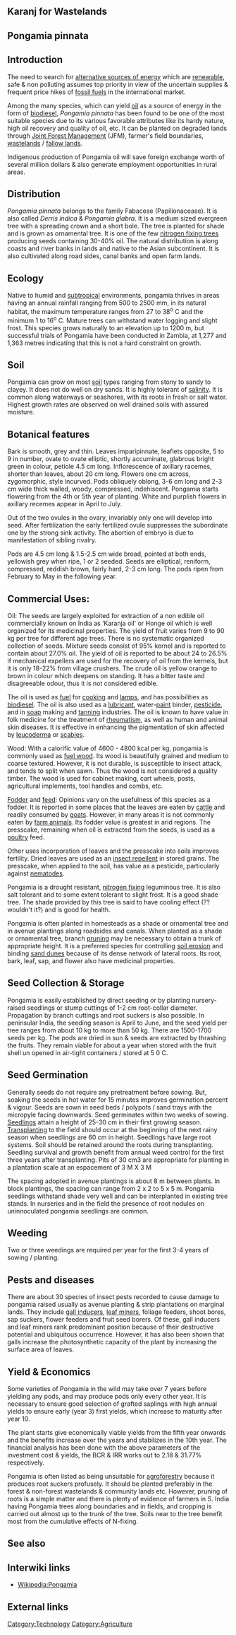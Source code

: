 {{TOCright}}


==Karanj for Wastelands==

==Pongamia pinnata==

==Introduction==

The need to search for [[alternative energy|alternative sources of energy]] which are [[renewable]], safe & non polluting assumes top priority in view of the uncertain supplies & frequent price hikes of [[fossil fuels]] in the international market. 

Among the many species, which can yield [[oil]] as a source of energy in the form of [[:Category:Biodiesel|biodiesel]], ''Pongamia pinnata'' has been found to be one of the most suitable species due to its various favorable attributes like its hardy nature, high oil recovery and quality of oil, etc. It can be planted on degraded lands through [[Joint Forest Management]] (JFM), farmer's field boundaries, [[wasteland]]s / [[fallow land]]s.

Indigenous production of Pongamia oil will save foreign exchange worth of several million dollars & also generate employment opportunities in rural areas.

==Distribution==

''Pongamia pinnata'' belongs to the family Fabacese (Papilionacease).  It is also called ''Derris indica'' & ''Pongamia glabra''. It is a medium sized evergreen tree with a spreading crown and a short bole.  The tree is planted for shade and is grown as ornamental tree.  It is one of the few [[nitrogen fixing trees]] producing seeds containing 30-40% oil.  The natural distribution is along coasts and river  banks in lands and native to the Asian subcontinent. It is also cultivated along road sides, canal banks and open farm lands.

==Ecology==

Native to humid and [[subtropical]] environments, pongamia thrives in areas having an annual rainfall ranging from 500 to 2500 mm, in its natural habitat, the maximum temperature ranges from 27 to 38<sup>o</sup> C and the minimum 1 to 16<sup>o</sup> C.  Mature trees can withstand water logging and slight frost.  This species grows naturally to an elevation up to 1200 m, but successful trials of Pongamia have been conducted in Zambia, at 1,277 and 1,363 metres indicating that this is not a hard constraint on growth.

==Soil==

Pongamia can grow on most [[soil]] types ranging from stony to sandy to clayey.  It does not do well on dry sands.  It is highly tolerant of [[salinity]].  It is common along waterways or seashores, with its roots in fresh or salt water.  Highest growth rates are observed on well drained soils with assured moisture.

==Botanical features==

Bark is smooth, grey and thin.  Leaves imparipinnate, leaflets opposite, 5 to 9 in number, ovate to ovate elliptic, shortly accuminate, glabrous bright green in colour, petiole 4.5 cm long.  Inflorescence of axillary racemes, shorter than leaves, about 20 cm long.  Flowers one cm across, zygomorphic, style incurved.  Pods obliquely oblong, 3-6 cm long and 2-3 cm wide thick walled, woody, compressed, indehiscent. Pongamia starts flowering from the 4th or 5th year of planting.  White and purplish flowers in axillary recemes appear in April to July.

Out of the two ovules in the ovary,  invariably only one will develop into seed.  After fertilization the early fertilized ovule suppresses the subordinate one by the strong sink activity.  The abortion of embryo is due to manifestation of sibling rivalry.

Pods are 4.5 cm long & 1.5-2.5 cm wide broad, pointed at both ends, yellowish grey when ripe, 1 or 2 seeded. Seeds are elliptical, reniform, compressed, reddish brown, fairly hard, 2-3 cm long.  The pods ripen from February to May in the following year.

==Commercial Uses:==

Oil: The seeds are largely exploited for extraction of a non edible oil commercially known on India as ‘Karanja oil' or Honge oil{{w|Honge oil}} which is well organized for its medicinal properties.  The yield of fruit varies from 9 to 90 kg per tree for different age trees.  There is no systematic organized  collection of seeds.  Mixture seeds consist of 95% kernel and is reported to contain about 27.0% oil.  The yield of oil is reported to be about 24 to 26.5% if mechanical expellers are used for the recovery of oil from the kernels, but it is only 18-22% from village crushers.  The crude oil is yellow orange to brown in colour which deepens on standing.  It has a bitter taste and disagreeable odour, thus it is not considered edible.

The oil is used as [[fuel]] for [[cooking]] and [[lighting|lamps]], and has possibilities as [[:Category:Biodiesel|biodiesel]]. The oil is also used as a [[lubricant]], water-[[paint]] binder, [[pesticide]], and in [[soap]] making and [[tanning]] industries. The oil is known to have value in folk medicine for the treatment of [[rheumatism]], as well as human and animal skin diseases. It is effective in enhancing the pigmentation of skin affected by [[leucoderma]] or [[scabies]].

Wood: With a calorific value of 4600 - 4800 kcal per kg, pongamia is commonly used as [[fuel wood]].  Its wood is beautifully grained and medium to coarse textured. However, it is not durable, is susceptible to insect attack, and tends to split when sawn. Thus the wood is not considered a quality timber. The wood is used for cabinet making, cart wheels, posts, agricultural implements, tool handles and combs, etc.

[[Fodder]] and [[Animalfeed|feed]]: Opinions vary on the usefulness of this species as a fodder. It is reported in some places that the leaves are eaten by [[cattle]] and readily consumed by [[goats]]. However, in many areas it is not commonly eaten by [[livestock|farm animals]]. Its fodder value is greatest in arid regions. The presscake, remaining when oil is extracted from the seeds, is used as a [[poultry]] feed.

Other uses incorporation of leaves and the presscake into soils improves fertility. Dried leaves are used as an [[insect repellent]] in stored grains. The presscake, when applied to the soil, has value as a pesticide, particularly against [[nematodes]].{{fact}}

Pongamia is a drought resistant, [[nitrogen fixing tree|nitrogen fixing]] leguminous tree.  It is also salt tolerant and to some extent tolerant to slight frost.  It is a good shade tree.  The shade provided by this tree is said to have cooling effect (?? wouldn't it?) and is good for health.

Pongamia is often planted in homesteads as a shade or ornamental tree and in avenue plantings along roadsides and canals. When planted as a shade or ornamental tree, branch [[pruning]] may be necessary to obtain a trunk of appropriate height. It is a preferred species for controlling [[soil erosion]] and binding [[sand dunes]] because of its dense network of lateral roots. Its root, bark, leaf, sap, and flower also have medicinal properties{{fact}}.

==Seed Collection & Storage==

Pongamia is easily established by direct seeding or by planting nursery-raised seedlings or stump cuttings of 1-2 cm root-collar diameter. Propagation by branch cuttings and root suckers is also possible. In peninsular India, the seeding season is April to June, and the seed yield per tree ranges from about 10 kg to more than 50 kg. There are 1500-1700 seeds  per kg. The pods are dried in sun & seeds are extracted by thrashing the fruits. They remain viable for about a year when stored with the fruit shell un opened in air-tight containers / stored at 5 0 C.

==Seed Germination==

Generally seeds do not require any pretreatment before sowing.  But, soaking the seeds in hot water for 15 minutes improves germination percent & vigour. Seeds are sown in seed beds / polypots / sand trays with the micropyle facing downwards. Seed germinates within two weeks of sowing. [[Seedling]]s attain a height of 25-30 cm in their first growing season. [[Transplanting]] to the field should occur at the beginning of the next rainy season when seedlings are 60 cm in height. Seedlings have large root systems. Soil should be retained around the roots during transplanting. Seedling survival and growth benefit from annual weed control for the first three years after transplanting. Pits of 30 cm3 are appropriate for planting in a plantation scale at an espacement of 3 M X 3 M

The spacing adopted in avenue plantings is about 8 m between plants. In block plantings, the spacing can range from 2 x 2 to 5 x 5 m. Pongamia seedlings withstand shade very well and can be interplanted in existing tree stands.  In nurseries and in the field the presence of root nodules on uninnoculated pongamia seedlings are common.

==Weeding==

Two or three weedings are required per year for the first 3-4 years of sowing / planting.

==Pests and diseases==

There are about 30 species of insect pests recorded to cause damage to pongamia raised usually as avenue planting & strip plantations on marginal lands. They include [[gall insect|gall inducers]], [[leaf miner]]s, foliage feeders, shoot bores, sap suckers, flower feeders and fruit seed borers.  Of these, gall inducers and leaf miners rank predominant position because of their destructive potential and ubiquitous occurrence. However, it has also been shown that galls increase the photosynthetic capacity of the plant by increasing the surface area of leaves.

==Yield & Economics==

Some varieties of Pongamia in the wild may take over 7 years before yielding any pods, and may produce pods only every other year. It is necessary to ensure good selection of grafted saplings with high annual yields to ensure early (year 3) first yields, which increase to maturity after year 10. 

The plant starts give economically viable yields from the fifth year onwards and the benefits increase over the years and stabilizes in the 10th year. The financial analysis has been done with the above parameters of the investment cost & yields, the BCR & IRR works out to 2.18 & 31.77% respectively.

Pongamia is often listed as being unsuitable for [[agroforestry]] because it produces root suckers profusely.  It should be planted preferably in the forest & non-forest wastelands & community lands etc. However, pruning of roots is a simple matter and there is plenty of evidence of farmers in S. India having Pongamia trees along boundaries and in fields, and cropping is carried out almost up to the trunk of the tree. Soils near to the tree benefit most from the cumulative effects of N-fixing.

== See also ==

== Interwiki links ==

* [[Wikipedia:Pongamia]]

== External links ==

[[Category:Technology]]
[[Category:Agriculture]]